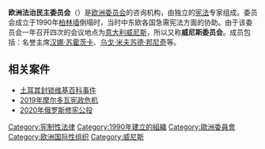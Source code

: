 {{Unreferenced|time=2020-08-21T06:29:22+00:00}}
'''欧洲法治民主委员会'''（{{lang-en|Commission for Democracy through Law}}）是[[欧洲委员会|欧洲委员会]]的咨询机构，由独立的[[宪法|宪法]]专家组成。委员会成立于1990年[[柏林墙|柏林墙]]倒塌时，当时中东欧各国急需宪法方面的协助。由于该委员会一年召开四次的会议地点为[[意大利|意大利]][[威尼斯|威尼斯]]，所以又称'''威尼斯委员会'''。成员包括：名誉主席[[汉娜·苏霍茨卡|汉娜·苏霍茨卡]]、[[乌戈·米夫苏德·邦尼奇|乌戈·米夫苏德·邦尼奇]]等。

==相关案件==
* [[土耳其封锁维基百科事件|土耳其封锁维基百科事件]]
* [[2019年摩尔多瓦宪政危机|2019年摩尔多瓦宪政危机]]
* [[2020年俄罗斯修宪公投|2020年俄罗斯修宪公投]]

[[Category:宪制性法律|Category:宪制性法律]]
[[Category:1990年建立的組織|Category:1990年建立的組織]]
[[Category:歐洲委員會|Category:歐洲委員會]]
[[Category:欧洲国际性组织|Category:欧洲国际性组织]]
[[Category:威尼斯|Category:威尼斯]]